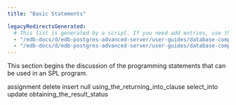 ```yaml
---
title: "Basic Statements"

legacyRedirectsGenerated:
  # This list is generated by a script. If you need add entries, use the `legacyRedirects` key.
  - "/edb-docs/d/edb-postgres-advanced-server/user-guides/database-compatibility-stored-procedural-language-guide/13/basic_statements.html"
  - "/edb-docs/d/edb-postgres-advanced-server/user-guides/database-compatibility-stored-procedural-language-guide/latest/basic_statements.html"
---
```


<div id="basic_statements" class="registered_link"></div>

This section begins the discussion of the programming statements that can be used in an SPL program.

<div class="toctree" maxdepth="3">

assignment delete insert null using_the_returning_into_clause select_into update obtaining_the_result_status

</div>
